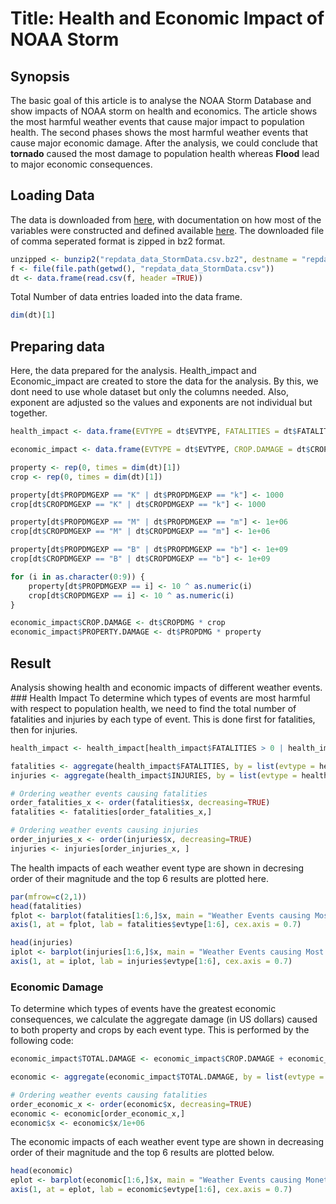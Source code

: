 Title: Health and Economic Impact of NOAA Storm  
========================================================

## Synopsis
  The basic goal of this article is to analyse the NOAA Storm Database and show impacts of NOAA storm on health and economics. The article shows the most harmful weather events that cause major impact to population health. The second phases shows the most harmful weather events that cause major economic damage.
  After the analysis, we could conclude that **tornado** caused the most damage to population health whereas **Flood** lead to major economic consequences.


## Loading Data
  The data is downloaded from [here]("https://d396qusza40orc.cloudfront.net/repdata%2Fdata%2FStormData.csv.bz2"), with documentation on how most of the variables were constructed and defined available [here]("https://d396qusza40orc.cloudfront.net/repdata%2Fpeer2_doc%2Fpd01016005curr.pdf"). The downloaded file of comma seperated format is zipped in bz2 format.
  
```r
unzipped <- bunzip2("repdata_data_StormData.csv.bz2", destname = "repdata_data_StormData.csv", overwrite = TRUE)
f <- file(file.path(getwd(), "repdata_data_StormData.csv"))
dt <- data.frame(read.csv(f, header =TRUE))
```

Total Number of data entries loaded into the data frame.
``` r
dim(dt)[1]
```


## Preparing data
  Here, the data prepared for the analysis. Health_impact and Economic_impact are created to store the data for the analysis. By this, we dont need to use whole dataset but only the columns needed. Also, exponent are adjusted so the values and exponents are not individual but together.
  
``` r
health_impact <- data.frame(EVTYPE = dt$EVTYPE, FATALITIES = dt$FATALITIES, INJURIES = dt$INJURIES)

economic_impact <- data.frame(EVTYPE = dt$EVTYPE, CROP.DAMAGE = dt$CROPDMG, PROPERTY.DAMAGE = dt$PROPDMG)

property <- rep(0, times = dim(dt)[1])
crop <- rep(0, times = dim(dt)[1])

property[dt$PROPDMGEXP == "K" | dt$PROPDMGEXP == "k"] <- 1000
crop[dt$CROPDMGEXP == "K" | dt$CROPDMGEXP == "k"] <- 1000

property[dt$PROPDMGEXP == "M" | dt$PROPDMGEXP == "m"] <- 1e+06
crop[dt$CROPDMGEXP == "M" | dt$CROPDMGEXP == "m"] <- 1e+06

property[dt$PROPDMGEXP == "B" | dt$PROPDMGEXP == "b"] <- 1e+09
crop[dt$CROPDMGEXP == "B" | dt$CROPDMGEXP == "b"] <- 1e+09

for (i in as.character(0:9)) {
    property[dt$PROPDMGEXP == i] <- 10 ^ as.numeric(i)
    crop[dt$CROPDMGEXP == i] <- 10 ^ as.numeric(i)
}

economic_impact$CROP.DAMAGE <- dt$CROPDMG * crop
economic_impact$PROPERTY.DAMAGE <- dt$PROPDMG * property


```

## Result
  Analysis showing health and economic impacts of different weather events.
### Health Impact
  To determine which types of events are most harmful with respect to population health, we need to find the total number of fatalities and injuries by each type of event. This is done first for fatalities, then for injuries. 
  
``` r
health_impact <- health_impact[health_impact$FATALITIES > 0 | health_impact$INJURIES > 0, ]

fatalities <- aggregate(health_impact$FATALITIES, by = list(evtype = health_impact$EVTYPE), sum, na.rm = TRUE)
injuries <- aggregate(health_impact$INJURIES, by = list(evtype = health_impact$EVTYPE), sum, na.rm = TRUE)

# Ordering weather events causing fatalities
order_fatalities_x <- order(fatalities$x, decreasing=TRUE)
fatalities <- fatalities[order_fatalities_x,]

# Ordering weather events causing injuries
order_injuries_x <- order(injuries$x, decreasing=TRUE)
injuries <- injuries[order_injuries_x, ]
```

The health impacts of each weather event type are shown in decresing order of their magnitude and the top 6 results are plotted here.

``` r
par(mfrow=c(2,1))
head(fatalities)
fplot <- barplot(fatalities[1:6,]$x, main = "Weather Events causing Most Fatalities", xlab = "Weather Event", ylab = "Number of fatalities persons", col = "blue", ylim = range(fatalities$x))
axis(1, at = fplot, lab = fatalities$evtype[1:6], cex.axis = 0.7)

head(injuries)
iplot <- barplot(injuries[1:6,]$x, main = "Weather Events causing Most Injuries", xlab = "Weather Event", ylab = "Number of injured persons", col = "red", ylim = range(injuries$x))
axis(1, at = iplot, lab = injuries$evtype[1:6], cex.axis = 0.7)
```


### Economic Damage

  To determine which types of events have the greatest economic consequences, we calculate the aggregate damage (in US dollars) caused to both property and crops by each event type. This is performed by the following code:

```r
economic_impact$TOTAL.DAMAGE <- economic_impact$CROP.DAMAGE + economic_impact$PROPERTY.DAMAGE

economic <- aggregate(economic_impact$TOTAL.DAMAGE, by = list(evtype = economic_impact$EVTYPE), sum, na.rm = TRUE)

# Ordering weather events causing fatalities
order_economic_x <- order(economic$x, decreasing=TRUE)
economic <- economic[order_economic_x,]
economic$x <- economic$x/1e+06
```

The economic impacts of each weather event type are shown in decreasing order of their magnitude and the top 6 results are plotted below.

```r
head(economic)
eplot <- barplot(economic[1:6,]$x, main = "Weather Events causing Monetary Damage", xlab = "Weather Event", ylab = "Damage in US Dollars (millions)", col = "blue", ylim = range(economic$x))
axis(1, at = eplot, lab = economic$evtype[1:6], cex.axis = 0.7)
```
